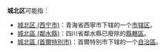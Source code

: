 '''城北区'''可能指：
*[[城北区_(西宁市)|城北区 (西宁市)]]：{{PRC}}青海省西寧市下辖的一个[[市辖区|市辖区]]。
*[[城北區_(鄰水縣)|城北區 (鄰水縣)]]：{{PRC}}四川省鄰水縣已廢除的[[县辖区_(中华人民共和国)|縣轄區]]。
*[[城北區_(首爾特別市)|城北區 (首爾特別市)]]：{{ROK}}首爾特別市下辖的一个[[區_(韓國)|自治區]]。
{{disambiguation|Cat=三字区名消歧义}}
